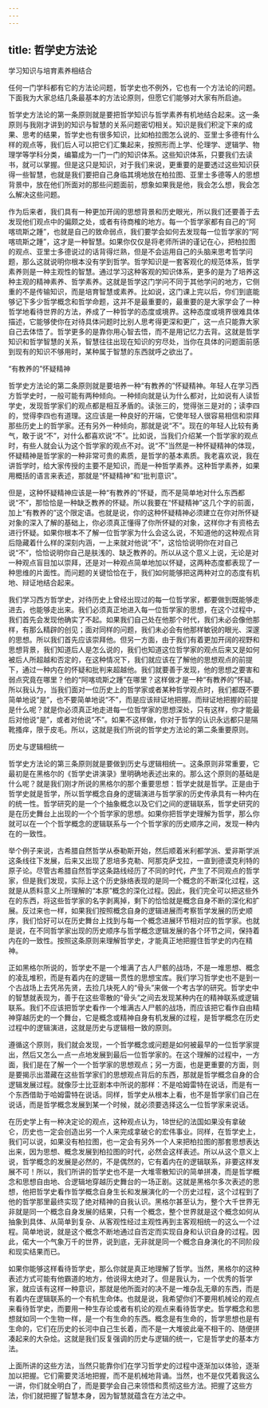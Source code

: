 ```yaml
---
---
---
```

title: 哲学史方法论
---





学习知识与培育素养相结合


任何一门学科都有它的方法论问题，哲学史也不例外，它也有一个方法论的问题。下面我为大家总结几条最基本的方法论原则，但愿它们能够对大家有所启迪。

哲学史方法论的第一条原则就是要把哲学知识与哲学素养有机地结合起来。这一条原则与我刚才讲到的知识与智慧的关系问题密切相关。知识是我们积淀下来的成果、思考的结果，哲学史也有很多知识，比如柏拉图怎么说的、亚里士多德有什么样的观点等，我们后人可以把它们汇集起来，按照形而上学、伦理学、逻辑学、物理学等学科分类，编纂成为一门一门的知识体系。这些知识体系，只要我们去读书，就可以掌握。但是这只是知识，对于我们来说，更重要的是要透过这些知识获得一些智慧，也就是我们要把自己身临其境地放在柏拉图、亚里士多德等人的思想背景中，放在他们所面对的那些问题面前，想象如果我是他，我会怎么想，我会怎么解决这些问题。

作为后来者，我们具有一种更加开阔的思想背景和历史眼光，所以我们还要善于去发现他们观点中的偏颇之处，或者有待商榷的地方。每一个哲学家都有自己的“阿喀琉斯之踵”，也就是自己的致命弱点，我们要学会如何去发现每一位哲学家的“阿喀琉斯之踵”，这才是一种智慧。如果你仅仅是将老师所讲的谨记在心，把柏拉图的观点、亚里士多德说过的话背得烂熟，但是不会运用自己的头脑来思考哲学问题，那么这就说明你根本没有学到哲学。哲学知识是一套客观化的规范体系，哲学素养则是一种主观性的智慧。通过学习这种客观的知识体系，更多的是为了培养这种主观的精神素养、哲学素养。这就是哲学这门学问不同于其他学问的地方，它侧重的不是传输知识，而是培育智慧或素养。比如说，这门课上完以后，你们到底能够记下多少哲学概念和哲学命题，这并不是最重要的，最重要的是大家学会了一种哲学地看待世界的方法，养成了一种哲学的态度或境界。这种态度或境界很难具体描述，它能够使你在对待具体问题时比别人思考得更深和更广，这一点只能靠大家自己去体悟了。哲学更多的是靠你用心智去悟，而不是用记忆力去背。这就是哲学知识和哲学智慧的关系，智慧往往出现在知识的穷尽处，当你在具体的问题面前感到现有的知识不够用时，某种属于智慧的东西就呼之欲出了。





“有教养的”怀疑精神


哲学史方法论的第二条原则就是要培养一种“有教养的”怀疑精神。年轻人在学习西方哲学史时，一般可能有两种倾向。一种倾向就是认为什么都对，比如说有人读哲学史，发现哲学家们的观点都是相互矛盾的。读张三的，觉得张三是对的；读李四的，觉得李四也有道理。这应该是一种良好的开端，它使年轻人很容易相信和崇拜那些历史上的哲学家。还有另外一种倾向，那就是说“不”。现在的年轻人比较有勇气，敢于说“不”，对什么都喜欢说“不”。比如说，当我们介绍某一个哲学家的观点时，有些人就会认为这个哲学家的观点不对。说“不”当然是一种怀疑精神的体现，怀疑精神是哲学家的一种非常可贵的素质，是哲学的基本素质。我老喜欢说，我在讲哲学时，给大家传授的主要不是知识，而是一种哲学素养。这种哲学素养，如果用概括的语言来表述，那就是“怀疑精神”和“批判意识”。

但是，这种怀疑精神应该是一种“有教养的”怀疑，而不是简单地对什么东西都说“不”，那恰恰是一种缺乏教养的怀疑。所以我要在“怀疑精神”这几个字的前面，加上“有教养的”这个限定语。也就是说，你的这种怀疑精神必须建立在你对所怀疑对象的深入了解的基础上，你必须真正懂得了你所怀疑的对象，这样你才有资格去进行怀疑。如果你根本不了解一位哲学家为什么会这么说，不知道他的这种观点背后隐藏着什么样的深刻内涵，一上来就对他说“不”，这恰恰说明你在对自己说“不”，恰恰说明你自己是肤浅的、缺乏教养的。所以从这个意义上说，无论是对一种观点盲目加以崇拜，还是对一种观点简单地加以怀疑，这两种态度都表现了一种思维的片面性。而问题的关键恰恰在于，我们如何能够把这两种对立的态度有机地、辩证地结合起来。

我们学习西方哲学史，对待历史上曾经出现过的每一位哲学家，都要做到既能够走进去，也能够走出来。我们必须真正地进入每一位哲学家的思想，在这个过程中，我们首先会发现他确实了不起。如果我们自己处在他那个时代，我们未必会像他那样，有那么精辟的创见；面对同样的问题，我们未必会有他那样敏锐的眼光、深邃的思想。所以我们首先应该崇拜他。但另一方面，由于我们有着更加开阔的视野和思想背景，我们知道后人是怎么说的，我们也知道这位哲学家的观点后来又是如何被后人所超越和否定的，在这种情况下，我们就应该在了解他的思想观点的前提下，通过一种内在的怀疑和批判来超越他。我们就要善于发现，他的思想之要害和弱点究竟在哪里？他的“阿喀琉斯之踵”在哪里？这样做才是一种“有教养的”怀疑。所以我认为，当我们面对一位历史上的哲学家或者某种哲学观点时，我们都既不要简单地说“是”，也不要简单地说“不”，而是应该辩证地把握。而辩证地把握的前提是什么呢？就是你必须真正地走进每一位哲学家的思想深处，只有这样，你才能最后对他说“是”，或者对他说“不”。如果不这样做，你对于哲学的认识永远都只是隔靴搔痒，限于皮毛。所以，这就是我们所说的哲学史方法论的第二条重要原则。





历史与逻辑相统一


哲学史方法论的第三条原则就是要做到历史与逻辑相统一。这条原则非常重要，它最初是在黑格尔的《哲学史讲演录》里明确地表述出来的。那么这个原则的基础是什么呢？就是我们刚才所说的黑格尔的那个重要思想：哲学史就是哲学。正是由于哲学史就是哲学，所以哲学概念自身的逻辑演进与哲学家的历史传承具有一种内在的统一性。哲学研究的是一个个抽象概念以及它们之间的逻辑联系，哲学史研究的是在历史舞台上出现的一个个哲学家的思想。如果你把哲学史理解为哲学，那么你就可以在一个个哲学概念的逻辑联系与一个个哲学家的历史顺序之间，发现一种内在的一致性。

举个例子来说，古希腊自然哲学从泰勒斯开始，然后顺着米利都学派、爱非斯学派这条线往下发展，后来又出现了恩培多克勒、阿那克萨戈拉，一直到德谟克利特的原子论。尽管古希腊自然哲学这条路线经历了不同的时代，产生了不同观点的哲学家，但是我们发现，实际上这个历史脉络表现的是同一个概念的不断深化过程，这就是从质料意义上所理解的“本原”概念的深化过程。因此，我们完全可以把这些外在的东西，将这些哲学家的名字剥离掉，剩下的恰恰就是概念自身不断的深化和扩展。反过来也一样，如果我们按照概念自身的逻辑进展而考察哲学发展的历史顺序，我们恰好可以在历史舞台上找到与每一个概念进展环节相对应的哲学家。也就是说，在不同哲学家出现的历史顺序与哲学概念逻辑发展的各个环节之间，保持着内在的一致性。按照这条原则来理解哲学史，才能真正地把握住哲学史的内在精神。

正如黑格尔所说的，哲学史不是一个堆满了古人尸骸的战场，不是一堆思想、概念的凌乱堆积，而是有着内在的逻辑一贯性的思想宝库。我们学习哲学史也不是到一个古战场上去凭吊先贤，去捡几块死人的“骨头”来做一个考古学的研究。哲学史中的智慧就表现为，善于在这些零散的“骨头”之间去发现某种内在的精神联系或逻辑联系。我们不应该把哲学史看作一个堆满古人尸骸的战场，而应该把它看作自由精神穿越历史的一个舞台，它是概念或精神自身有机发展的过程，是哲学概念在历史过程中的逻辑演进，这就是历史与逻辑相一致的原则。

遵循这个原则，我们就会发现，一个哲学概念或问题是如何被最早的一位哲学家提出，然后又怎么一点一点地发展到最后一位哲学家的。在这个理解的过程中，一方面，我们是在了解一个一个哲学家的思想观点；另一方面，也是更重要的方面，则是要揭示出潜藏在这些哲学家们的思想观点背后的东西，那就是哲学概念自身的合逻辑发展过程。就像莎士比亚剧本中所说的那样：不是哈姆雷特在说话，而是有一个东西借助于哈姆雷特在说话。同样，哲学史从根本上看，也不是哲学家们自己在说话，而是哲学概念发展到某一个时候，就必须要选择这么一位哲学家来说话。

在历史学上有一种决定论的观点，这种观点认为，18世纪的法国如果没有拿破仑，历史也一定会创造出另一个人来完成拿破仑的宏伟事业。同样，在哲学史上，我们可以说，如果没有柏拉图，也一定会有另外一个人来把柏拉图的那套思想表达出来，因为思想、概念发展到柏拉图的时代，必然会这样表述。所以从这个意义上说，哲学概念的发展是必然的，不是偶然的，它有着内在的逻辑联系，非要这样发展不可！所以，我们所讲的哲学史也不是一大堆零散知识的简单拼凑，而是哲学概念和思想自由地、合逻辑地穿越历史舞台的一场正剧。这就是黑格尔多次表述的思想，他把哲学史看作哲学概念自身生长和发展演化的一个历史过程，这个过程到了他的哲学那里最终实现了绝对精神的自我认识。黑格尔甚至认为，整个大千世界无非就是同一个概念自身发展的结果，只有一个概念，整个世界就是这个概念如何从抽象到具体、从简单到复杂、从客观性经过主观性再到主客观相统一的这么一个过程。简单地说，就是这个概念不断地通过自否定而实现自身和认识自身的过程。因此，偌大一个气象万千的世界，说到底，无非就是同一个概念自身演化的不同阶段和现实结果而已。

如果你能够这样看待哲学史，那么你就是真正地理解了哲学。当然，黑格尔的这种表述方式可能有他霸道的地方，他说得太绝对了。但是我认为，一个优秀的哲学家，就应该有这样一种意识，那就是他所面对的决不是一堆杂乱无章的东西，而是有着内在逻辑联系的一个有机生命体。也就是说，我希望你们不要用机械论的观点来看待哲学史，而要用一种生存论或者有机论的观点来看待哲学史。哲学概念和思想就如同一个生物一样，是一个有生命的东西。概念是有生命的，哲学思想也是有生命的，它们在历史的长河中自己生长着，而不是一大堆彼此毫不相干的、随便拼凑起来的大杂烩。这就是我们反复强调的历史与逻辑的统一，它是哲学史的基本方法。

上面所讲的这些方法，当然只能靠你们在学习哲学史的过程中逐渐加以体验，逐渐加以把握。它们需要灵活地把握，而不是机械地背诵。当然，也不是仅凭着我这么一讲，你们就全明白了，而是要学会自己来领悟和贯彻这些方法。把握了这些方法，你们就把握了智慧本身，因为智慧就蕴含在方法之中。